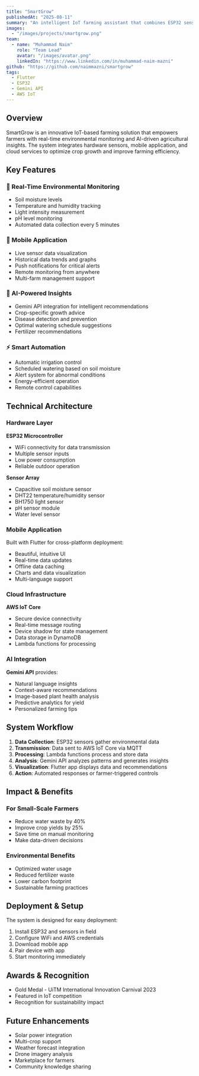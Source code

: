 ```yaml
---
title: "SmartGrow"
publishedAt: "2025-08-11"
summary: "An intelligent IoT farming assistant that combines ESP32 sensors, Flutter mobile app, and AI-powered insights to help farmers optimize crop growth."
images:
  - "/images/projects/smartgrow.png"
team:
  - name: "Muhammad Naim"
    role: "Team Lead"
    avatar: "/images/avatar.png"
    linkedIn: "https://www.linkedin.com/in/muhammad-naim-mazni"
github: "https://github.com/naimmazni/smartgrow"
tags:
  - Flutter
  - ESP32
  - Gemini API
  - AWS IoT
---
```


## Overview

SmartGrow is an innovative IoT-based farming solution that empowers farmers with real-time environmental monitoring and AI-driven agricultural insights. The system integrates hardware sensors, mobile application, and cloud services to optimize crop growth and improve farming efficiency.

## Key Features

### 🌱 Real-Time Environmental Monitoring

- Soil moisture levels
- Temperature and humidity tracking
- Light intensity measurement
- pH level monitoring
- Automated data collection every 5 minutes

### 📱 Mobile Application

- Live sensor data visualization
- Historical data trends and graphs
- Push notifications for critical alerts
- Remote monitoring from anywhere
- Multi-farm management support

### 🤖 AI-Powered Insights

- Gemini API integration for intelligent recommendations
- Crop-specific growth advice
- Disease detection and prevention
- Optimal watering schedule suggestions
- Fertilizer recommendations

### ⚡ Smart Automation

- Automatic irrigation control
- Scheduled watering based on soil moisture
- Alert system for abnormal conditions
- Energy-efficient operation
- Remote control capabilities

## Technical Architecture

### Hardware Layer

**ESP32 Microcontroller**

- WiFi connectivity for data transmission
- Multiple sensor inputs
- Low power consumption
- Reliable outdoor operation

**Sensor Array**

- Capacitive soil moisture sensor
- DHT22 temperature/humidity sensor
- BH1750 light sensor
- pH sensor module
- Water level sensor

### Mobile Application

Built with Flutter for cross-platform deployment:

- Beautiful, intuitive UI
- Real-time data updates
- Offline data caching
- Charts and data visualization
- Multi-language support

### Cloud Infrastructure

**AWS IoT Core**

- Secure device connectivity
- Real-time message routing
- Device shadow for state management
- Data storage in DynamoDB
- Lambda functions for processing

### AI Integration

**Gemini API** provides:

- Natural language insights
- Context-aware recommendations
- Image-based plant health analysis
- Predictive analytics for yield
- Personalized farming tips

## System Workflow

1. **Data Collection**: ESP32 sensors gather environmental data
2. **Transmission**: Data sent to AWS IoT Core via MQTT
3. **Processing**: Lambda functions process and store data
4. **Analysis**: Gemini API analyzes patterns and generates insights
5. **Visualization**: Flutter app displays data and recommendations
6. **Action**: Automated responses or farmer-triggered controls

## Impact & Benefits

### For Small-Scale Farmers

- Reduce water waste by 40%
- Improve crop yields by 25%
- Save time on manual monitoring
- Make data-driven decisions

### Environmental Benefits

- Optimized water usage
- Reduced fertilizer waste
- Lower carbon footprint
- Sustainable farming practices

## Deployment & Setup

The system is designed for easy deployment:

1. Install ESP32 and sensors in field
2. Configure WiFi and AWS credentials
3. Download mobile app
4. Pair device with app
5. Start monitoring immediately

## Awards & Recognition

- Gold Medal - UiTM International Innovation Carnival 2023
- Featured in IoT competition
- Recognition for sustainability impact

## Future Enhancements

- Solar power integration
- Multi-crop support
- Weather forecast integration
- Drone imagery analysis
- Marketplace for farmers
- Community knowledge sharing
